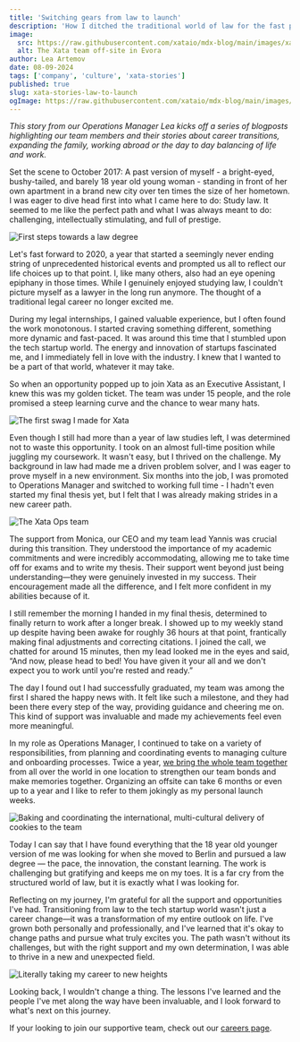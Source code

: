 ```yaml
---
title: 'Switching gears from law to launch'
description: 'How I ditched the traditional world of law for the fast paced tech start up scene '
image:
  src: https://raw.githubusercontent.com/xataio/mdx-blog/main/images/xata-stories-law-to-launch/xata-stories-law-to-launch.png
  alt: The Xata team off-site in Evora
author: Lea Artemov
date: 08-09-2024
tags: ['company', 'culture', 'xata-stories']
published: true
slug: xata-stories-law-to-launch
ogImage: https://raw.githubusercontent.com/xataio/mdx-blog/main/images/xata-stories-law-to-launch/xata-stories-law-to-launch.png
---
```


_This story from our Operations Manager Lea kicks off a series of blogposts highlighting our team members and their stories about career transitions, expanding the family, working abroad or the day to day balancing of life and work._

Set the scene to October 2017: A past version of myself - a bright-eyed, bushy-tailed, and barely 18 year old young woman - standing in front of her own apartment in a brand new city over ten times the size of her hometown. I was eager to dive head first into what I came here to do: Study law. It seemed to me like the perfect path and what I was always meant to do: challenging, intellectually stimulating, and full of prestige.

![First steps towards a law degree](/images/xata-stories-law-to-launch/law-school.jpg)

Let's fast forward to 2020, a year that started a seemingly never ending string of unprecedented historical events and prompted us all to reflect our life choices up to that point. I, like many others, also had an eye opening epiphany in those times. While I genuinely enjoyed studying law, I couldn't picture myself as a lawyer in the long run anymore. The thought of a traditional legal career no longer excited me.

During my legal internships, I gained valuable experience, but I often found the work monotonous. I started craving something different, something more dynamic and fast-paced. It was around this time that I stumbled upon the tech startup world. The energy and innovation of startups fascinated me, and I immediately fell in love with the industry. I knew that I wanted to be a part of that world, whatever it may take.

So when an opportunity popped up to join Xata as an Executive Assistant, I knew this was my golden ticket. The team was under 15 people, and the role promised a steep learning curve and the chance to wear many hats.

![The first swag I made for Xata](/images/xata-stories-law-to-launch/first-swag.jpg)

Even though I still had more than a year of law studies left, I was determined not to waste this opportunity. I took on an almost full-time position while juggling my coursework. It wasn't easy, but I thrived on the challenge. My background in law had made me a driven problem solver, and I was eager to prove myself in a new environment. Six months into the job, I was promoted to Operations Manager and switched to working full time - I hadn't even started my final thesis yet, but I felt that I was already making strides in a new career path.

![The Xata Ops team](/images/xata-stories-law-to-launch/ops-team.jpg)

The support from Monica, our CEO and my team lead Yannis was crucial during this transition. They understood the importance of my academic commitments and were incredibly accommodating, allowing me to take time off for exams and to write my thesis. Their support went beyond just being understanding—they were genuinely invested in my success. Their encouragement made all the difference, and I felt more confident in my abilities because of it.

I still remember the morning I handed in my final thesis, determined to finally return to work after a longer break. I showed up to my weekly stand up despite having been awake for roughly 36 hours at that point, frantically making final adjustments and correcting citations.
I joined the call, we chatted for around 15 minutes, then my lead looked me in the eyes and said, “And now, please head to bed! You have given it your all and we don't expect you to work until you're rested and ready.”

The day I found out I had successfully graduated, my team was among the first I shared the happy news with. It felt like such a milestone, and they had been there every step of the way, providing guidance and cheering me on. This kind of support was invaluable and made my achievements feel even more meaningful.

In my role as Operations Manager, I continued to take on a variety of responsibilities, from planning and coordinating events to managing culture and onboarding processes. Twice a year, [we bring the whole team together](https://xata.io/blog/offsite-evora-2024) from all over the world in one location to strengthen our team bonds and make memories together. Organizing an offsite can take 6 months or even up to a year and I like to refer to them jokingly as my personal launch weeks.

![Baking and coordinating the international, multi-cultural delivery of cookies to the team](/images/xata-stories-law-to-launch/cookies.jpg)

Today I can say that I have found everything that the 18 year old younger version of me was looking for when she moved to Berlin and pursued a law degree — the pace, the innovation, the constant learning. The work is challenging but gratifying and keeps me on my toes. It is a far cry from the structured world of law, but it is exactly what I was looking for.

Reflecting on my journey, I'm grateful for all the support and opportunities I've had. Transitioning from law to the tech startup world wasn't just a career change—it was a transformation of my entire outlook on life. I've grown both personally and professionally, and I've learned that it's okay to change paths and pursue what truly excites you. The path wasn't without its challenges, but with the right support and my own determination, I was able to thrive in a new and unexpected field.

![Literally taking my career to new heights](/images/xata-stories-law-to-launch/new-heights.jpg)

Looking back, I wouldn't change a thing. The lessons I've learned and the people I've met along the way have been invaluable, and I look forward to what's next on this journey.

If your looking to join our supportive team, check out our [careers page](https://xata.io/careers).
